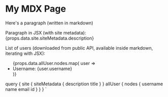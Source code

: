 
# My MDX Page

Here's a paragraph (written in markdown)

<p>Paragraph in JSX (with site metadata): {props.data.site.siteMetadata.description}</p>
<p>List of users (downloaded from public API, available inside markdown, iterating with JSX): </p>
<ul>
  {props.data.allUser.nodes.map(
    user => <li>Username: {user.username}</li>
  )}
</ul>

  query {
    site {
      siteMetadata {
        description
        title
      }
    }
    allUser {
      nodes {
        username
        name
        email
        id
      }
    }
  }
`